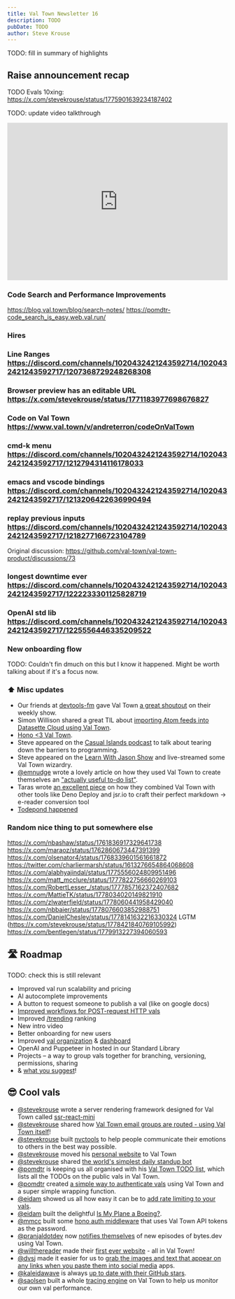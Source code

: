 ```yaml
---
title: Val Town Newsletter 16
description: TODO
pubDate: TODO
author: Steve Krouse
---
```



TODO: fill in summary of highlights

## Raise announcement recap

TODO
Evals 10xing: https://x.com/stevekrouse/status/1775901639234187402

TODO: update video talkthrough
<iframe
  src="https://share.descript.com/embed/EqKva0ZkTJ1"
  width="640"
  height="360"
  style="max-width:100%"
  frameborder="0"
  allowfullscreen
></iframe>

### Code Search and Performance Improvements
https://blog.val.town/blog/search-notes/
https://pomdtr-code_search_is_easy.web.val.run/

### Hires

### Line Ranges https://discord.com/channels/1020432421243592714/1020432421243592717/1207368729248268308

### Browser preview has an editable URL https://x.com/stevekrouse/status/1771183977698676827

### Code on Val Town https://www.val.town/v/andreterron/codeOnValTown

### cmd-k menu https://discord.com/channels/1020432421243592714/1020432421243592717/1212794314116178033

### emacs and vscode bindings https://discord.com/channels/1020432421243592714/1020432421243592717/1213206422636990494

### replay previous inputs https://discord.com/channels/1020432421243592714/1020432421243592717/1218277166723104789
Original discussion: https://github.com/val-town/val-town-product/discussions/73

### longest downtime ever https://discord.com/channels/1020432421243592714/1020432421243592717/1222233301125828719

### OpenAI std lib https://discord.com/channels/1020432421243592714/1020432421243592717/1225556446335209522

### New onboarding flow
TODO: Couldn't fin dmuch on this but I know it happened. Might be worth talking about if it's a focus now.

### ⬆️ Misc updates

- Our friends at [devtools-fm](https://devtools.fm) gave Val Town [a great shoutout](https://youtu.be/5wZPUIhJUBk?si=jUmDBDhbMYawawmR&t=3432) on their weekly show.
- Simon Willison shared a great TIL about [importing Atom feeds into Datasette Cloud using Val Town](https://til.simonwillison.net/valtown/scheduled).
- [Hono <3 Val Town](https://x.com/honojs/status/1765380474388816321).
- Steve appeared on the [Casual Islands podcast](https://fission.codes/blog/ep04-end-programmer-programming-with-steve-krouse-of-val-town/) to talk about tearing down the barriers to programming.
- Steve appeared on the [Learn With Jason Show](https://youtu.be/WnOcLog2P1Y) and live-streamed some Val Town wizardry.
- [@emnudge](https://twitter.com/emnudge) wrote a lovely article on how they used Val Town to create themselves an ["actually useful to-do list"](https://emnudge.dev/notes/todo-list-api/).
- Taras wrote [an excellent piece](https://taras.glek.net/post/markdown.download/) on how they combined Val Town with other tools like Deno Deploy and jsr.io to craft their perfect markdown -> e-reader conversion tool
- [Todepond happened](https://x.com/stevekrouse/status/1775910924764807437)

### Random nice thing to put somewhere else
https://x.com/nbashaw/status/1761836917329641738
https://x.com/maraoz/status/1762860673447391399
https://x.com/olsenator4/status/1768339601561661872
https://twitter.com/charliermarsh/status/1613276654864068608
https://x.com/alabhyajindal/status/1775556024809951496
https://x.com/matt_mcclure/status/1777822756660269103
https://x.com/RobertLesser_/status/1777857162372407682
https://x.com/MattieTK/status/1778034020149821910
https://x.com/zlwaterfield/status/1778060441958429040
https://x.com/nbbaier/status/1778076603852988751
https://x.com/DanielChesley/status/1778141632216330324
LGTM (https://x.com/stevekrouse/status/1778421840769105992)
https://x.com/bentlegen/status/1779913227394060593

## 🛣️ Roadmap

TODO: check this is still relevant

- Improved val run scalability and pricing
- AI autocomplete improvements
- A button to request someone to publish a val (like on google docs)
- [Improved workflows for POST-request HTTP vals](https://github.com/val-town/val-town-product/discussions/53)
- Improved [/trending](http://val.town/trending) ranking
- New intro video
- Better onboarding for new users
- Improved [val organization](https://github.com/val-town/val-town-product/discussions/10) & [dashboard](https://github.com/val-town/val-town-product/discussions/10)
- OpenAI and Puppeteer in hosted in our Standard Library
- Projects – a way to group vals together for branching, versioning, permissions, sharing
- & [what you suggest](https://github.com/val-town/val-town-product/discussions/new?category=feature-request)!

## 😎 Cool vals

- [@stevekrouse](https://www.val.town/u/stevekrouse) wrote a server rendering framework designed for Val Town called [ssr-react-mini](https://www.val.town/v/stevekrouse/TodoApp)
- [@stevekrouse](https://www.val.town/u/stevekrouse) shared how [Val Town email groups are routed - using Val Town itself](https://www.val.town/v/stevekrouse/company)!
- [@stevekrouse](https://www.val.town/u/stevekrouse) built [nvctools](https://nvc.tools/) to help people communicate their emotions to others in the best way possible.
- [@stevekrouse](https://www.val.town/u/stevekrouse) moved his [personal website](https://stevekrouse.com/) to Val Town
- [@stevekrouse](https://www.val.town/u/stevekrouse) shared [the world's simplest daily standup bot](https://www.val.town/v/stevekrouse/dailyStandupBot)
- [@pomdtr](https://www.val.town/u/pomdtr) is keeping us all organised with his [Val Town TODO list](https://pomdtr-todo.web.val.run), which lists all the TODOs on the public vals in Val Town.
- [@pomdtr](https://www.val.town/u/pomdtr) created [a simple way to authenticate vals](https://www.val.town/v/pomdtr/password_auth) using Val Town and a super simple wrapping function.
- [@eidam](https://www.val.town/u/eidam) showed us all how easy it can be to [add rate limiting to your vals](https://www.val.town/v/eidam/ratelimit_example).
- [@eidam](https://www.val.town/u/eidam) built the delightful [Is My Plane a Boeing?](https://thecurryman-ismyplaneaboeing.web.val.run/).
- [@mmcc](https://www.val.town/u/mmcc) built some [hono auth middleware](https://www.val.town/v/mmcc/honoBasicAuth) that uses Val Town API tokens as the password.
- [@pranjaldotdev](https://www.val.town/u/pranjaldotdev) now [notifies themselves](https://www.val.town/v/pranjaldotdev/poller) of new episodes of bytes.dev using Val Town.
- [@willthereader](https://www.val.town/u/willthereader) made their [first ever website](https://willkrouse.com) - all in Val Town!
- [@dvsj](https://www.val.town/u/dvsj) made it easier for us to [grab the images and text that appear on any links when you paste them into social media](https://www.val.town/v/dvsj/GetWebsiteMetadata) apps.
- [@kaleidawave](https://www.val.town/u/kaleidawave) is always [up to date with their GitHub stars](https://www.val.town/v/kaleidawave/GitHubStarsToDiscord).
- [@saolsen](https://www.val.town/u/saolsen) built a whole [tracing engine](https://saolsen-traces.web.val.run/v/saolsen/widgets/t/96b1c40658f66327d948dc2e5ff0c9bc/s/469215bd138a642b) on Val Town to help us monitor our own val performance.

